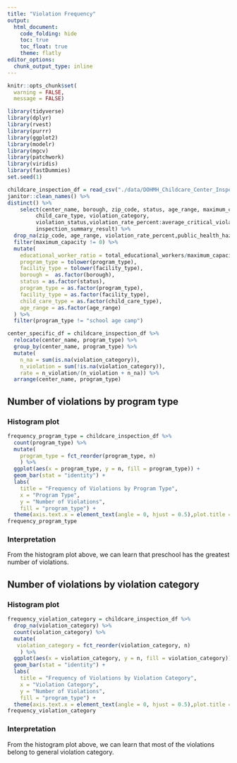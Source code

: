 ```yaml
---
title: "Violation Frequency"
output: 
  html_document:
    code_folding: hide
    toc: true
    toc_float: true
    theme: flatly
editor_options: 
  chunk_output_type: inline
---
```


<style type="text/css">

h1.title {
  font-size: 38px;
  color: Black;
  text-align: center;
}
</style>


```r
knitr::opts_chunk$set(
  warning = FALSE,
  message = FALSE)
```


```r

library(tidyverse)
library(dplyr)
library(rvest)
library(purrr)
library(ggplot2)
library(modelr)
library(mgcv)
library(patchwork)
library(viridis)
library(fastDummies)
set.seed(1)

childcare_inspection_df = read_csv("./data/DOHMH_Childcare_Center_Inspections.csv") %>% 
janitor::clean_names() %>% 
distinct() %>% 
    select(center_name, borough, zip_code, status, age_range, maximum_capacity,program_type, facility_type, 
         child_care_type, violation_category,
         violation_status,violation_rate_percent:average_critical_violation_rate,regulation_summary,
         inspection_summary_result) %>%
  drop_na(zip_code, age_range, violation_rate_percent,public_health_hazard_violation_rate, critical_violation_rate) %>% 
  filter(maximum_capacity != 0) %>% 
  mutate(
    educational_worker_ratio = total_educational_workers/maximum_capacity,
    program_type = tolower(program_type),
    facility_type = tolower(facility_type),
    borough =  as.factor(borough),
    status = as.factor(status),
    program_type = as.factor(program_type),
    facility_type = as.factor(facility_type),
    child_care_type = as.factor(child_care_type),
    age_range = as.factor(age_range)
  ) %>% 
  filter(program_type != "school age camp")

center_specific_df = childcare_inspection_df %>% 
  relocate(center_name, program_type) %>% 
  group_by(center_name, program_type) %>% 
  mutate(
    n_na = sum(is.na(violation_category)), 
    n_violation = sum(!is.na(violation_category)), 
    rate = n_violation/(n_violation + n_na)) %>% 
  arrange(center_name, program_type)
```

## Number of violations by program type

### Histogram plot

```r
frequency_program_type = childcare_inspection_df %>% 
  count(program_type) %>% 
  mutate(
    program_type = fct_reorder(program_type, n)
    ) %>% 
  ggplot(aes(x = program_type, y = n, fill = program_type)) + 
  geom_bar(stat = "identity") + 
  labs(
    title = "Frequency of Violations by Program Type",
    x = "Program Type",
    y = "Number of Violations",
    fill = "program_type") +
  theme(axis.text.x = element_text(angle = 0, hjust = 0.5),plot.title = element_text(hjust = 0.5))
frequency_program_type
```
### Interpretation

From the histogram plot above, we can learn that preschool has the greatest number of violations.

## Number of violations by violation category

### Histogram plot

```r
frequency_violation_category = childcare_inspection_df %>% 
  drop_na(violation_category) %>% 
  count(violation_category) %>% 
  mutate(
   violation_category = fct_reorder(violation_category, n)
    ) %>% 
  ggplot(aes(x = violation_category, y = n, fill = violation_category)) + 
  geom_bar(stat = "identity") + 
  labs(
    title = "Frequency of Violations by Violation Category",
    x = "Violation Category",
    y = "Number of Violations",
    fill = "program_type") +
  theme(axis.text.x = element_text(angle = 0, hjust = 0.5),plot.title = element_text(hjust = 0.5))
frequency_violation_category 
```

### Interpretation

From the histogram plot above, we can learn that most of the violations belong to general violation category.










